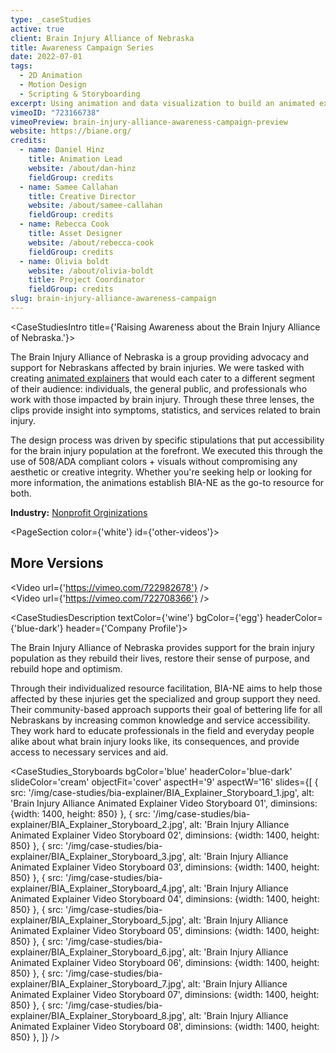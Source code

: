 ```yaml
---
type: _caseStudies
active: true
client: Brain Injury Alliance of Nebraska
title: Awareness Campaign Series
date: 2022-07-01
tags:
  - 2D Animation
  - Motion Design
  - Scripting & Storyboarding
excerpt: Using animation and data visualization to build an animated explainer video that spreads awareness of the importance of taking care of your noodle.
vimeoID: "723166738"
vimeoPreview: brain-injury-alliance-awareness-campaign-preview
website: https://biane.org/
credits:
  - name: Daniel Hinz
    title: Animation Lead
    website: /about/dan-hinz
    fieldGroup: credits
  - name: Samee Callahan
    title: Creative Director
    website: /about/samee-callahan
    fieldGroup: credits
  - name: Rebecca Cook
    title: Asset Designer
    website: /about/rebecca-cook
    fieldGroup: credits
  - name: Olivia boldt
    website: /about/olivia-boldt
    title: Project Coordinator
    fieldGroup: credits
slug: brain-injury-alliance-awareness-campaign
---
```


<CaseStudiesIntro title={'Raising Awareness about the Brain Injury Alliance of Nebraska.'}>
  
The Brain Injury Alliance of Nebraska is a group providing advocacy and support for Nebraskans affected by brain injuries. We were tasked with creating [animated explainers](/services/animated-explainer-videos) that would each cater to a different segment of their audience: individuals, the general public, and professionals who work with those impacted by brain injury. Through these three lenses, the clips provide insight into symptoms, statistics, and services related to brain injury.

The design process was driven by specific stipulations that put accessibility for the brain injury population at the forefront. We executed this through the use of 508/ADA compliant colors + visuals without compromising any aesthetic or creative integrity. Whether you're seeking help or looking for more information, the animations establish BIA-NE as the go-to resource for both.

**Industry:** [Nonprofit Orginizations](/industries/nonprofit-video)

</CaseStudiesIntro>

<PageSection color={'white'} id={'other-videos'}>
  <InnerWrapper>
    <H2>More Versions</H2>
    <div className='my-4'> <Video url={'https://vimeo.com/722982678'} /></div>
    <div className='my-4'> <Video url={'https://vimeo.com/722708366'} /></div>
  </InnerWrapper>
</PageSection>

<CaseStudiesDescription textColor={'wine'} bgColor={'egg'} headerColor={'blue-dark'} header={'Company Profile'}>

The Brain Injury Alliance of Nebraska provides support for the brain injury population as they rebuild their lives, restore their sense of purpose, and rebuild hope and optimism. 

Through their individualized resource facilitation, BIA-NE aims to help those affected by these injuries get the specialized and group support they need. Their community-based approach supports their goal of bettering life for all Nebraskans by increasing common knowledge and service accessibility. They work hard to educate professionals in the field and everyday people alike about what brain injury looks like, its consequences, and provide access to necessary services and aid.

</CaseStudiesDescription>

<CaseStudies_Storyboards
bgColor='blue'
headerColor='blue-dark'
slideColor='cream'
objectFit='cover'
aspectH='9'
aspectW='16'
slides={[
    {
      src: '/img/case-studies/bia-explainer/BIA_Explainer_Storyboard_1.jpg',
      alt: 'Brain Injury Alliance Animated Explainer Video Storyboard 01',
      diminsions: {width: 1400, height: 850}
    },
    {
      src: '/img/case-studies/bia-explainer/BIA_Explainer_Storyboard_2.jpg',
      alt: 'Brain Injury Alliance Animated Explainer Video Storyboard 02',
      diminsions: {width: 1400, height: 850}
    },
    {
      src: '/img/case-studies/bia-explainer/BIA_Explainer_Storyboard_3.jpg',
      alt: 'Brain Injury Alliance Animated Explainer Video Storyboard 03',
      diminsions: {width: 1400, height: 850}
    },
    {
      src: '/img/case-studies/bia-explainer/BIA_Explainer_Storyboard_4.jpg',
      alt: 'Brain Injury Alliance Animated Explainer Video Storyboard 04',
      diminsions: {width: 1400, height: 850}
    },
    {
      src: '/img/case-studies/bia-explainer/BIA_Explainer_Storyboard_5.jpg',
      alt: 'Brain Injury Alliance Animated Explainer Video Storyboard 05',
      diminsions: {width: 1400, height: 850}
    },
    {
      src: '/img/case-studies/bia-explainer/BIA_Explainer_Storyboard_6.jpg',
      alt: 'Brain Injury Alliance Animated Explainer Video Storyboard 06',
      diminsions: {width: 1400, height: 850}
    },
    {
      src: '/img/case-studies/bia-explainer/BIA_Explainer_Storyboard_7.jpg',
      alt: 'Brain Injury Alliance Animated Explainer Video Storyboard 07',
      diminsions: {width: 1400, height: 850}
    },
    {
      src: '/img/case-studies/bia-explainer/BIA_Explainer_Storyboard_8.jpg',
      alt: 'Brain Injury Alliance Animated Explainer Video Storyboard 08',
      diminsions: {width: 1400, height: 850}
    },
  ]}
/> 

